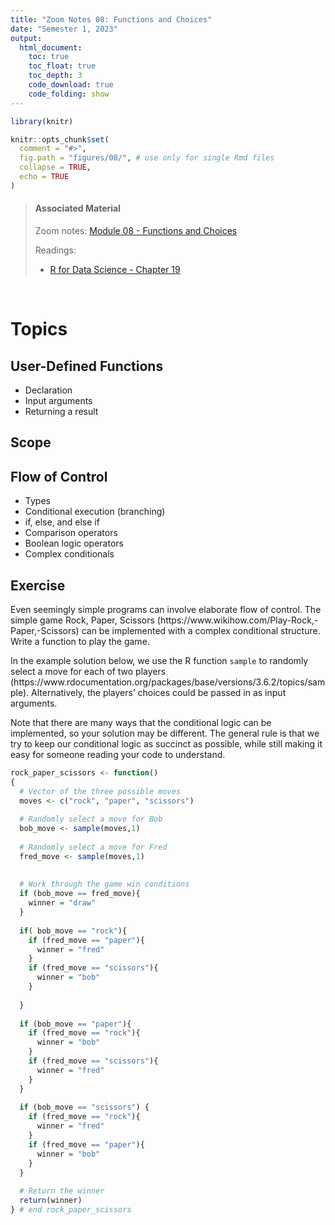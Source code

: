 ```yaml
---
title: "Zoom Notes 08: Functions and Choices"
date: "Semester 1, 2023"
output:
  html_document:
    toc: true
    toc_float: true
    toc_depth: 3
    code_download: true
    code_folding: show
---
```


```r
library(knitr)

knitr::opts_chunk$set(
  comment = "#>",
  fig.path = "figures/08/", # use only for single Rmd files
  collapse = TRUE,
  echo = TRUE
)
```

> #### Associated Material
>
> Zoom notes: [Module 08 - Functions and Choices](08-functions.html)
> 
> Readings:
>
> - [R for Data Science - Chapter 19](https://r4ds.had.co.nz/functions.html)

\

# Topics

## User-Defined Functions

-  Declaration
-  Input arguments
-  Returning a result

## Scope

## Flow of Control

-  Types
-  Conditional execution (branching)
-  if, else, and else if
-  Comparison operators
-  Boolean logic operators
-  Complex conditionals

## Exercise

Even seemingly simple programs can involve elaborate flow of control. The simple game Rock, Paper, Scissors (https://www.wikihow.com/Play-Rock,-Paper,-Scissors) can be implemented with a complex conditional structure. Write a function to play the game. 

In the example solution below, we use the R function `sample` to randomly select a move for each of two players (https://www.rdocumentation.org/packages/base/versions/3.6.2/topics/sample). Alternatively, the players' choices could be passed in as input arguments. 

Note that there are many ways that the conditional logic can be implemented, so your solution may be different. The general rule is that we try to keep our conditional logic as succinct as possible, while still making it easy for someone reading your code to understand.


```r

rock_paper_scissors <- function()
{
  # Vector of the three possible moves
  moves <- c("rock", "paper", "scissors")
  
  # Randomly select a move for Bob
  bob_move <- sample(moves,1)
  
  # Randomly select a move for Fred
  fred_move <- sample(moves,1)
  
  
  # Work through the game win conditions
  if (bob_move == fred_move){
    winner = "draw"
  }
  
  if( bob_move == "rock"){
    if (fred_move == "paper"){
      winner = "fred"
    }
    if (fred_move == "scissors"){
      winner = "bob"
    }
      
  }
  
  if (bob_move == "paper"){
    if (fred_move == "rock"){
      winner = "bob"
    }
    if (fred_move == "scissors"){
      winner = "fred"
    }
  }
  
  if (bob_move == "scissors") {
    if (fred_move == "rock"){
      winner = "fred"
    }
    if (fred_move == "paper"){
      winner = "bob"
    }
  }
  
  # Return the winner
  return(winner)
} # end rock_paper_scissors
```

